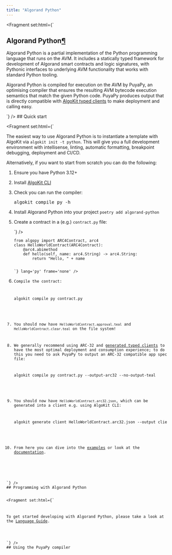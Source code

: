 ```yaml
---
title: "Algorand Python"
---
```


<Fragment set:html={`
          <section id="algorand-python">
<h1>Algorand Python<a class="headerlink" href="#algorand-python" title="Link to this heading">¶</a></h1>
<p>Algorand Python is a partial implementation of the Python programming language that runs on the AVM. It includes a statically typed framework for development of Algorand smart contracts and logic signatures, with Pythonic interfaces to underlying AVM functionality that works with standard Python tooling.</p>
<p>Algorand Python is compiled for execution on the AVM by PuyaPy, an optimising compiler that ensures the resulting AVM bytecode execution semantics that match the given Python code. PuyaPy produces output that is directly compatible with <a class="reference external" href="https://github.com/algorandfoundation/algokit-cli/blob/main/docs/features/generate.md#1-typed-clients">AlgoKit typed clients</a> to make deployment and calling easy.</p>
<section id="quick-start">
`} />
## Quick start

<Fragment set:html={`
<p>The easiest way to use Algorand Python is to instantiate a template with AlgoKit via <code class="docutils literal notranslate"><span class="pre">algokit</span> <span class="pre">init</span> <span class="pre">-t</span> <span class="pre">python</span></code>. This will give you a full development environment with intellisense, linting, automatic formatting, breakpoint debugging, deployment and CI/CD.</p>
<p>Alternatively, if you want to start from scratch you can do the following:</p>
<ol class="arabic">
<li><p>Ensure you have Python 3.12+</p></li>
<li><p>Install <a class="reference external" href="https://github.com/algorandfoundation/algokit-cli?tab=readme-ov-file#install">AlgoKit CLI</a></p></li>
<li><p>Check you can run the compiler:</p>
<div class="highlight-shell notranslate"><div class="highlight"><pre><span></span>algokit<span class="w"> </span>compile<span class="w"> </span>py<span class="w"> </span>-h
</pre></div>
</div>
</li>
<li><p>Install Algorand Python into your project <code class="docutils literal notranslate"><span class="pre">poetry</span> <span class="pre">add</span> <span class="pre">algorand-python</span></code></p></li>
<li><p>Create a contract in a (e.g.) <code class="docutils literal notranslate"><span class="pre">contract.py</span></code> file:</p>
`} /><Code code={`<div class="highlight-python notranslate"><div class="highlight"><pre><span></span><span class="kn">from</span> <span class="nn">algopy</span> <span class="kn">import</span> <span class="n">ARC4Contract</span><span class="p">,</span> <span class="n">arc4</span>
<span class="k">class</span> <span class="nc">HelloWorldContract</span><span class="p">(</span><span class="n">ARC4Contract</span><span class="p">):</span>
    <span class="nd">@arc4</span><span class="o">.</span><span class="n">abimethod</span>
    <span class="k">def</span> <span class="nf">hello</span><span class="p">(</span><span class="bp">self</span><span class="p">,</span> <span class="n">name</span><span class="p">:</span> <span class="n">arc4</span><span class="o">.</span><span class="n">String</span><span class="p">)</span> <span class="o">-&gt;</span> <span class="n">arc4</span><span class="o">.</span><span class="n">String</span><span class="p">:</span>
        <span class="k">return</span> <span class="s2">"Hello, "</span> <span class="o">+</span> <span class="n">name</span>
</pre></div>
</div>`} lang='py' frame='none' /><Fragment set:html={`
</li>
<li><p>Compile the contract:</p>
<div class="highlight-shell notranslate"><div class="highlight"><pre><span></span>algokit<span class="w"> </span>compile<span class="w"> </span>py<span class="w"> </span>contract.py
</pre></div>
</div>
</li>
<li><p>You should now have <code class="docutils literal notranslate"><span class="pre">HelloWorldContract.approval.teal</span></code> and <code class="docutils literal notranslate"><span class="pre">HelloWorldContract.clear.teal</span></code> on the file system!</p></li>
<li><p>We generally recommend using ARC-32 and <a class="reference external" href="https://github.com/algorandfoundation/algokit-cli/blob/main/docs/features/generate.md#1-typed-clients">generated typed clients</a> to have the most optimal deployment and consumption experience; to do this you need to ask PuyaPy to output an ARC-32 compatible app spec file:</p>
<div class="highlight-shell notranslate"><div class="highlight"><pre><span></span>algokit<span class="w"> </span>compile<span class="w"> </span>py<span class="w"> </span>contract.py<span class="w"> </span>--output-arc32<span class="w"> </span>--no-output-teal
</pre></div>
</div>
</li>
<li><p>You should now have <code class="docutils literal notranslate"><span class="pre">HelloWorldContract.arc32.json</span></code>, which can be generated into a client e.g. using AlgoKit CLI:</p>
<div class="highlight-shell notranslate"><div class="highlight"><pre><span></span>algokit<span class="w"> </span>generate<span class="w"> </span>client<span class="w"> </span>HelloWorldContract.arc32.json<span class="w"> </span>--output<span class="w"> </span>client.py
</pre></div>
</div>
</li>
<li><p>From here you can dive into the <a class="reference external" href="https://github.com/algorandfoundation/puya/tree/main/examples">examples</a> or look at the <a class="reference external" href="https://algorandfoundation.github.io/puya/">documentation</a>.</p></li>
</ol>
</section>
<section id="programming-with-algorand-python">
`} />
## Programming with Algorand Python

<Fragment set:html={`
<p>To get started developing with Algorand Python, please take a look at the <a class="reference internal" href="../language-guide.html"><span class="std std-doc">Language Guide</span></a>.</p>
</section>
<section id="using-the-puyapy-compiler">
`} />
## Using the PuyaPy compiler

